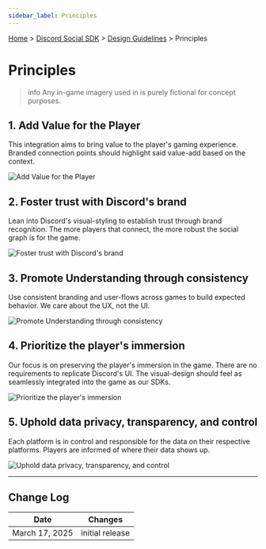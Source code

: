 ```yaml
---
sidebar_label: Principles
---
```


[Home](#DOCS_INTRO) > [Discord Social SDK](#DOCS_DISCORD_SOCIAL_SDK_OVERVIEW) > [Design Guidelines](#DOCS_DISCORD_SOCIAL_SDK_DESIGN_GUIDELINES) > Principles

# Principles

> info
> Any in-game imagery used in is purely fictional for concept purposes.

## 1. Add Value for the Player

This integration aims to bring value to the player's gaming experience. Branded connection points should highlight said value-add based on the context.

![Add Value for the Player](social-sdk/design-guidelines/Principle-03.webp)

## 2. Foster trust with Discord's brand 

Lean into Discord's visual-styling to establish trust through brand recognition. The more players that connect, the more robust the social graph is for the game.

![Foster trust with Discord's brand](social-sdk/design-guidelines/Principle-04.webp)

## 3. Promote Understanding through consistency

Use consistent branding and user-flows across games to build expected behavior. We care about the UX, not the UI.

![Promote Understanding through consistency](social-sdk/design-guidelines/Principle-05.webp)

## 4. Prioritize the player's immersion

Our focus is on preserving the player's immersion in the game. There are no requirements to replicate Discord's UI. The visual-design should feel as seamlessly integrated into the game as our SDKs.

![Prioritize the player's immersion](social-sdk/design-guidelines/Principle-06.webp)

## 5. Uphold data privacy, transparency, and control

Each platform is in control and responsible for the data on their respective platforms. Players are informed of where their data shows up.

![Uphold data privacy, transparency, and control](social-sdk/design-guidelines/Principle-07.webp)

---

## Change Log

| Date           | Changes         |
|----------------|-----------------|
| March 17, 2025 | initial release |

